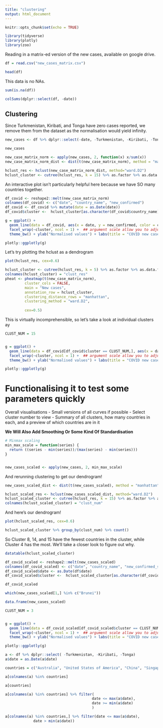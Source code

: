 ```yaml
---
title: "clustering"
output: html_document
---
```


```r
knitr::opts_chunk$set(echo = TRUE)

library(tidyverse)
library(plotly)
library(zoo)
```

Reading in a matrix-ed version of the new cases, available on google drive.


```r
df = read.csv("new_cases_matrix.csv")

head(df)

```

This data is no NAs.

```r
sum(is.na(df))
```
```r
colSums(dplyr::select(df, -date))
```




## Clustering
 
Since Turkmenistan,  Kiribati, and Tonga have zero cases reported, we remove them from the dataset as the normalisation would yield infinity. 


```r

new_cases <- df %>% dplyr::select(-date, -Turkmenistan, -Kiribati, -Tonga)


```


```r
new_cases
```



```r
new_case_matrix_norm <- apply(new_cases, 2, function(x) x/sum(x))
new_case_matrix_norm_dist <- dist(t(new_case_matrix_norm), method = "manhattan")

```








```r
hclust_res <- hclust(new_case_matrix_norm_dist, method="ward.D2")
hclust_cluster <- cutree(hclust_res, k = 15) %>% as.factor %>% as.data.frame 
```


An interactive plot isn't particularly helpful here because we have SO many countries together. 


```r
df_covid <- reshape2::melt(new_case_matrix_norm)
colnames(df_covid) <- c("date", "country_name", "new_confirmed")
df_covid <- df_covid %>% mutate(date = as.Date(date))
df_covid$cluster <-  hclust_cluster[as.character(df_covid$country_name), 1]

g = ggplot() +
  geom_line(data = df_covid, aes(x = date, y = new_confirmed, color = country_name)) +
  facet_wrap(~cluster, ncol = 1) +  ## argument scale allow you to adjust whether to have the same y-axis or not
  theme_bw() + ylab("Normalised values") + labs(title = "COVID new cases")

plotly::ggplotly(g)

```


Let's try plotting the hclust as a dendrogram

```r
plot(hclust_res, cex=0.6)
```


```r
hclust_cluster <- cutree(hclust_res, k = 5) %>% as.factor %>% as.data.frame 
colnames(hclust_cluster) = "clust_res"
pheat <- pheatmap(t(new_case_matrix_norm), 
         cluster_cols = FALSE,
         main = "New cases",
         annotation_row = hclust_cluster,
         clustering_distance_rows = "manhattan",
         clustering_method = "ward.D2",
         
         cex=0.5)

```
This is virtually incomprehensible, so let's take a look at individual clusters ay


```r
CLUST_NUM = 15


g = ggplot() +
  geom_line(data = df_covid[df_covid$cluster == CLUST_NUM,], aes(x = date, y = new_confirmed, color = country_name)) +
  facet_wrap(~cluster, ncol = 1) +  ## argument scale allow you to adjust whether to have the same y-axis or not
  theme_bw() + ylab("Normalised values") + labs(title = "COVID new cases")

plotly::ggplotly(g)
```




# Functionalising it to test some parameters quickly

Overall visualisations
- Small versions of all curves if possible
- Select cluster number to view
- Summary of all clusters, how many countries in each, and a preview of which countries are in it


**We Will Also Add Smoothing Or Some Kind Of Standardisation**


```r
# Minmax scaling 
min_max_scale = function(series) {
  return ((series - min(series))/(max(series) - min(series)))
}


new_cases_scaled <- apply(new_cases, 2, min_max_scale)
```


And rerunning clustering to get our dendrogram!


```r
new_cases_scaled_dist <- dist(t(new_cases_scaled), method = "manhattan")

hclust_scaled_res <- hclust(new_cases_scaled_dist, method="ward.D2")
hclust_scaled_cluster <- cutree(hclust_res, k = 15) %>% as.factor %>% as.data.frame 
colnames(hclust_scaled_cluster) = "clust_num"
```

And here's our dendrogram!

```r
plot(hclust_scaled_res, cex=0.6)
```

```r
hclust_scaled_cluster %>% group_by(clust_num) %>% count()
```
So Cluster 8, 14, and 15 have the fewest countries in the cluster, while Cluster 4 has the most. We'll take a closer look to figure out why. 


```r

datatable(hclust_scaled_cluster)
```

```r
df_covid_scaled <- reshape2::melt(new_cases_scaled)
colnames(df_covid_scaled) <- c("date", "country_name", "new_confirmed_scaled")
df_covid_scaled$date <- as.Date(df$date)
df_covid_scaled$cluster <-  hclust_scaled_cluster[as.character(df_covid_scaled$country_name), 1]
```

```r
df_covid_scaled
```


```r
which(new_cases_scaled[1,] %in% c("Brunei"))
```
```r
data.frame(new_cases_scaled)
```




```r
CLUST_NUM = 3


g = ggplot() +
  geom_line(data = df_covid_scaled[df_covid_scaled$cluster == CLUST_NUM,], aes(x = date, y = new_confirmed_scaled, color = country_name)) +
  facet_wrap(~cluster, ncol = 1) +  ## argument scale allow you to adjust whether to have the same y-axis or not
  theme_bw() + ylab("Normalised values") + labs(title = "COVID new cases (scaled)")

plotly::ggplotly(g)
```






```r
a <- df %>% dplyr::select( -Turkmenistan, -Kiribati, -Tonga) 
a$date = as.Date(a$date)


```



```r


countries = c("Australia", "United States of America", "China", "Singapore", "France")
```
```r
a[colnames(a) %in% countries]
```



```r
a[countries]
```



```r
a[colnames(a) %in% countries] %>% filter( 
                                        date <= max(a$date), 
                                        date >= min(a$date)
                                        )
```


```r
a[colnames(a) %in% countries,] %>% filter(date <= max(a$date),
             date > min(a$date))
```

